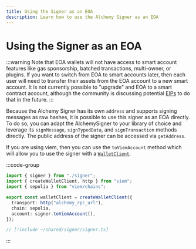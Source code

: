 ```yaml
---
title: Using the Signer as an EOA
description: Learn how to use the Alchemy Signer as an EOA
---
```


# Using the Signer as an EOA

:::warning
Note that EOA wallets will not have access to smart account features like gas sponsorship, batched transactions, multi-owner, or plugins. If you want to switch from EOA to smart accounts later, then each user will need to transfer their assets from the EOA account to a new smart account. It is not currently possible to "upgrade" and EOA to a smart contract account, although the community is discussing potential [EIPs](https://eips.ethereum.org/EIPS/eip-7377) to do that in the future.
:::

Because the Alchemy Signer has its own `address` and supports signing messages as raw hashes, it is possible to use this signer as an EOA directly. To do so, you can adapt the AlchemySigner to your library of choice and leverage its `signMessage`, `signTypedData`, and `signTransaction` methods directly. The public address of the signer can be accessed via `getAddress`.

If you are using viem, then you can use the `toViemAccount` method which will allow you to use the signer with a [`WalletClient`](https://viem.sh/docs/clients/wallet#local-accounts-private-key-mnemonic-etc).

:::code-group

```ts [createWalletClient.ts] twoslash
import { signer } from "./signer";
import { createWalletClient, http } from "viem";
import { sepolia } from "viem/chains";

export const walletClient = createWalletClient({
  transport: http("alchemy_rpc_url"),
  chain: sepolia,
  account: signer.toViemAccount(),
});
```

```ts twoslash [signer.ts] filename="signer.ts"
// [!include ~/shared/signer/signer.ts]
```

:::
